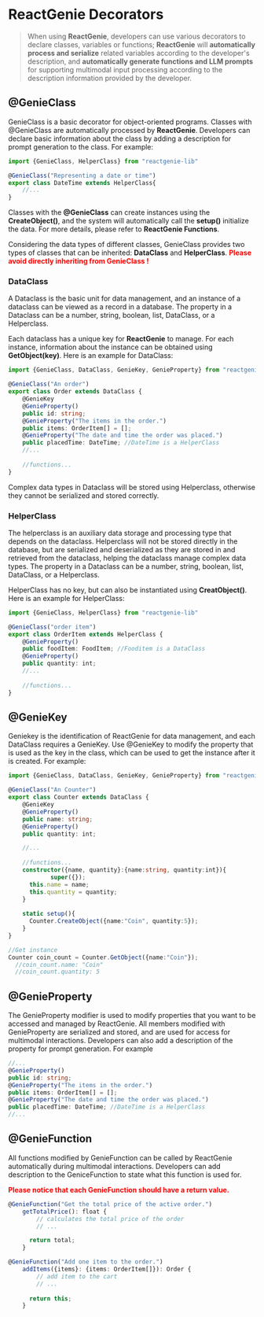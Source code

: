 
# ReactGenie Decorators

> When using **ReactGenie**, developers can use various decorators to declare classes, variables or functions; **ReactGenie** will **automatically process and serialize** related variables according to the developer's description, and **automatically generate functions and LLM prompts** for supporting multimodal input processing according to the description information provided by the developer.

## @GenieClass

GenieClass is a basic decorator for object-oriented programs. Classes with @GenieClass are automatically processed by **ReactGenie**. Developers can declare basic information about the class by adding a description for prompt generation to the class. For example:

``` typescript filename="DateTime.ts" {3} copy
import {GenieClass, HelperClass} from "reactgenie-lib"

@GenieClass("Representing a date or time")
export class DateTime extends HelperClass{
  	//...
}
```

Classes with the **@GenieClass** can create instances using the **CreateObject()**, and the system will automatically call the **setup()** initialize  the data. For more details, please refer to **ReactGenie Functions**.

Considering the data types of different classes, GenieClass provides two types of classes that can be inherited: **DataClass** and **HelperClass**. <font color='red'>**Please avoid directly inheriting from GenieClass !**</font>



### DataClass

A Dataclass is the basic unit for data management, and an instance of a dataclass can be viewed as a record in a database. The property in a Dataclass can be a number, string, boolean, list, DataClass, or a Helperclass. 

Each dataclass has a unique key for **ReactGenie** to manage. For each instance, information about the instance can be obtained using **GetObject(key)**. Here is an example for DataClass:

```typescript filename="Order.ts" {3} copy
import {GenieClass, DataClass, GenieKey, GenieProperty} from "reactgenie-lib"

@GenieClass("An order")
export class Order extends DataClass {
    @GenieKey
    @GenieProperty()
    public id: string;
    @GenieProperty("The items in the order.")
    public items: OrderItem[] = [];
    @GenieProperty("The date and time the order was placed.")
    public placedTime: DateTime; //DateTime is a HelperClass
  	//...
  
  	//functions...
}
```

Complex data types in Dataclass will be stored using Helperclass, otherwise they cannot be serialized and stored correctly.



### HelperClass

The helperclass is an auxiliary data storage and processing type that depends on the dataclass. Helperclass will not be stored directly in the database, but are serialized and deserialized as they are stored in and retrieved from the dataclass, helping the dataclass manage complex data types. The property in a Dataclass can be a number, string, boolean, list, DataClass, or a Helperclass. 

HelperClass has no key, but can also be instantiated using **CreatObject()**. Here is an example for HelperClass:

```typescript filename="OrderItem.ts" {3} copy
import {GenieClass, HelperClass} from "reactgenie-lib"

@GenieClass("order item")
export class OrderItem extends HelperClass {
    @GenieProperty()
    public foodItem: FoodItem; //Fooditem is a DataClass
    @GenieProperty()
    public quantity: int;
    //...
  
  	//functions...
}
```



## @GenieKey

Geniekey is the identification of ReactGenie for data management, and each DataClass requires a GenieKey. Use @GenieKey to modify the property that is used as the key in the class, which can be used to get the instance after it is created. For example:

```typescript filename="Counter.ts" {3} copy
import {GenieClass, DataClass, GenieKey, GenieProperty} from "reactgenie-lib"

@GenieClass("An Counter")
export class Counter extends DataClass {
    @GenieKey
    @GenieProperty()
    public name: string;
    @GenieProperty()
    public quantity: int;

  	//...
  
  	//functions...
  	constructor({name, quantity}:{name:string, quantity:int}){
			super({});
      this.name = name;
      this.quantity = quantity;
    }
  
  	static setup(){
      Counter.CreateObject({name:"Coin", quantity:5});
    }
}
```

```typescript copy
//Get instance
Counter coin_count = Counter.GetObject({name:"Coin"});
  //coin_count.name: "Coin"
  //coin_count.quantity: 5
```



## @GenieProperty

The GenieProperty modifier is used to modify properties that you want to be accessed and managed by ReactGenie. All members modified with GenieProperty are serialized and stored, and are used for access for multimodal interactions. Developers can also add a description of the property for prompt generation. For example

```typescript filename="Order.ts" {3} copy
//...
@GenieProperty()
public id: string;
@GenieProperty("The items in the order.")
public items: OrderItem[] = [];
@GenieProperty("The date and time the order was placed.")
public placedTime: DateTime; //DateTime is a HelperClass
//...
```



## @GenieFunction

All functions modified by GenieFunction can be called by ReactGenie automatically during multimodal interactions. Developers can add description to the GeniceFunction to state what this function is used for. 

<font color='red'>**Please notice that each GenieFunction should have a return value.**</font>

```typescript filename="Order.ts" {3} copy
@GenieFunction("Get the total price of the active order.")
    getTotalPrice(): float {
        // calculates the total price of the order
      	// ...

      return total;
    }

@GenieFunction("Add one item to the order.")
    addItems({items}: {items: OrderItem[]}): Order {
        // add item to the cart
      	// ...
      
      return this;
    }
```

